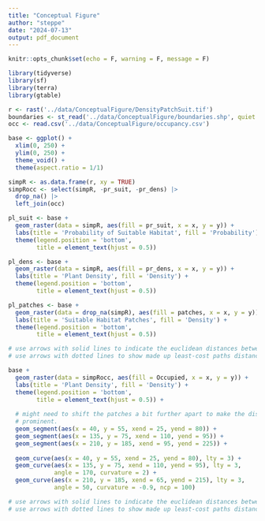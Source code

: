 ```yaml
---
title: "Conceptual Figure"
author: "steppe"
date: "2024-07-13"
output: pdf_document
---
```


```r
knitr::opts_chunk$set(echo = F, warning = F, message = F)
```

```r
library(tidyverse)
library(sf)
library(terra)
library(gtable)
```

```r
r <- rast('../data/ConceptualFigure/DensityPatchSuit.tif')
boundaries <- st_read('../data/ConceptualFigure/boundaries.shp', quiet = T)
occ <- read.csv('../data/ConceptualFigure/occupancy.csv')
```

```r

base <- ggplot() + 
  xlim(0, 250) + 
  ylim(0, 250) + 
  theme_void() +
  theme(aspect.ratio = 1/1)

```

```r

simpR <- as.data.frame(r, xy = TRUE) 
simpRocc <- select(simpR, -pr_suit, -pr_dens) |>
  drop_na() |>
  left_join(occ)

pl_suit <- base + 
  geom_raster(data = simpR, aes(fill = pr_suit, x = x, y = y)) + 
  labs(title = 'Probability of Suitable Habitat', fill = 'Probability') + 
  theme(legend.position = 'bottom', 
        title = element_text(hjust = 0.5)) 

pl_dens <- base + 
  geom_raster(data = simpR, aes(fill = pr_dens, x = x, y = y)) + 
  labs(title = 'Plant Density', fill = 'Density') + 
  theme(legend.position = 'bottom', 
        title = element_text(hjust = 0.5)) 

pl_patches <- base + 
  geom_raster(data = drop_na(simpR), aes(fill = patches, x = x, y = y)) +
  labs(title = 'Suitable Habitat Patches', fill = 'Density') + 
  theme(legend.position = 'bottom', 
        title = element_text(hjust = 0.5)) 

# use arrows with solid lines to indicate the euclidean distances between patches, 
# use arrows with dotted lines to show made up least-cost paths distances between patches. 

base + 
  geom_raster(data = simpRocc, aes(fill = Occupied, x = x, y = y)) +
  labs(title = 'Plant Density', fill = 'Density') + 
  theme(legend.position = 'bottom', 
        title = element_text(hjust = 0.5)) +
  
  # might need to shift the patches a bit further apart to make the distances more
  # prominent. 
  geom_segment(aes(x = 40, y = 55, xend = 25, yend = 80)) + 
  geom_segment(aes(x = 135, y = 75, xend = 110, yend = 95)) +
  geom_segment(aes(x = 210, y = 185, xend = 95, yend = 225)) + 
  
  geom_curve(aes(x = 40, y = 55, xend = 25, yend = 80), lty = 3) + 
  geom_curve(aes(x = 135, y = 75, xend = 110, yend = 95), lty = 3, 
             angle = 170, curvature = 2) +
  geom_curve(aes(x = 210, y = 185, xend = 65, yend = 215), lty = 3,
             angle = 50, curvature = -0.9, ncp = 100) 

# use arrows with solid lines to indicate the euclidean distances between patches, 
# use arrows with dotted lines to show made up least-cost paths distances between patches. 
```

